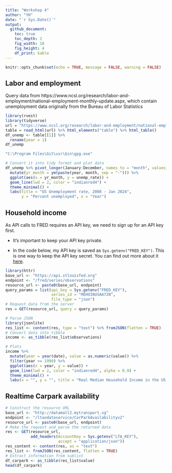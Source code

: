 ```yaml
---
title: "Workshop 4"
author: "YH"
date: "`r Sys.Date()`"
output: 
  github_document:
    toc: true
    toc_depth: 2
    fig_width: 10
    fig_height: 4
    df_print: kable
---
```


```r
knitr::opts_chunk$set(echo = TRUE, message = FALSE, warning = FALSE)
```

## Labor and employment

Query data from https://www.ncsl.org/research/labor-and-employment/national-employment-monthly-update.aspx, which contain unemployment data originally from the Bureau of Labor Statistics

```r
library(rvest)
library(tidyverse)
url = "https://www.ncsl.org/research/labor-and-employment/national-employment-monthly-update.aspx"
table = read_html(url) %>% html_elements("table") %>% html_table()
df_unemp <- table[[1]] %>%
  rename(year = 1)
df_unemp

"C:\Program Files\Git\usr\bin\gpg.exe"

# Convert it into tidy format and plot data
df_unemp %>% pivot_longer(January:December, names_to = "month", values_to = "unemp_rate") %>%
  mutate(yr_month = ym(paste(year, month, sep = "-"))) %>%
  ggplot(aes(x = yr_month, y = unemp_rate)) +
  geom_line(lwd = 2, color = "indianred4") +
  theme_minimal() +
  labs(title = "US Unemployment rate, 2008 - Jan 2024",
       y = "Percent unemployed", x = "Year")
```

## Household income

As API calls to FRED requires an API key, we need to sign up for an API key first.

+ It's important to keep your API key private.

+ In the code below, my API key is saved as `Sys.getenv("FRED_KEY")`. This is one way to keep the API key secret. You can find out more about it [here](https://daattali.gitbooks.io/stat545-ubc-github-io/content/bit003_api-key-env-var.html).

```r
library(httr)
base_url <- "https://api.stlouisfed.org"
endpoint <- "/fred/series/observations"
resource_url <- paste0(base_url, endpoint)
query_params = list(api_key = Sys.getenv("FRED_KEY"),
                    series_id = "MEHOINUSA672N",
                    file_type = "json")
# Request data from the server
res = GET(resource_url, query = query_params)

# Parse JSON
library(jsonlite)
res_list <- content(res, type = "text") %>% fromJSON(flatten = TRUE)
# Convert data into tibble
income <- as_tibble(res_list$observations)

# Plots
income %>%
  mutate(year = year(date), value = as.numeric(value)) %>%
  filter(year >= 1990) %>%
  ggplot(aes(x = year, y = value)) +
  geom_line(lwd = 2, color = "indianred4", alpha = 0.9) +
  theme_minimal() +
  labs(x = "", y = "", title = "Real Median Household Income in the US, 1990 to present")
```

## Realtime Carpark availability

```r
# Construct the resource URL
base_url <- "http://datamall2.mytransport.sg"
endpoint <- "/ltaodataservice/CarParkAvailabilityv2"
resource_url <- paste0(base_url, endpoint)
# Make the request and parse the returned data
res <- GET(resource_url, 
           add_headers(AccountKey = Sys.getenv("LTA_KEY"),
                       accept = "application/json"))
res_content <- content(res, as = "text")
res_list <- fromJSON(res_content, flatten = TRUE)
# Extract information from sublist
df_carpark <- as_tibble(res_list$value)
head(df_carpark)
```

